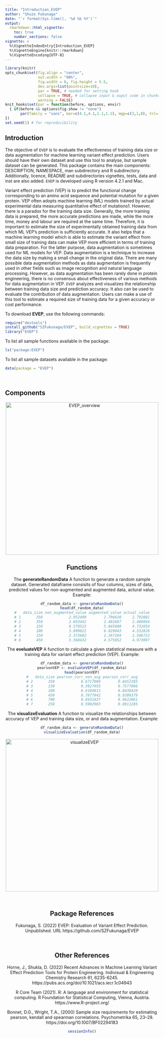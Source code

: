 ```yaml
---
title: "Introduction_EVEP"
author: "Shuzo Fukunaga"
date: "`r format(Sys.time(), '%d %b %Y')`"
output:
  rmarkdown::html_vignette:
    toc: true
    number_sections: false
vignette: >
  %\VignetteIndexEntry{Introduction_EVEP}
  %\VignetteEngine{knitr::rmarkdown}
  %\VignetteEncoding{UTF-8}
---
```


```r
library(knitr)
opts_chunk$set(fig.align = "center", 
               out.width = "90%",
               fig.width = 6, fig.height = 5.5,
               dev.args=list(pointsize=10),
               par = TRUE, # needed for setting hook 
               collapse = TRUE, # collapse input & ouput code in chunks
               warning = FALSE)
knit_hooks$set(par = function(before, options, envir)
  { if(before && options$fig.show != "none") 
       par(family = "sans", mar=c(4.1,4.1,1.1,1.1), mgp=c(3,1,0), tcl=-0.5)
})
set.seed(1) # for reproducibility
```

## Introduction

The objective of `EVEP` is to evaluate the effectiveness of training
data size or data augmentation for machine learning variant effect
prediction. Users should have their own dataset and use this tool to analyse, 
but sample dataset can be generated. This package contains the main components:
DESCRIPTION, NAMESPACE, man subdirectory and R subdirectory. Additionally, 
licence, README and subdirectories vignettes, tests, data and inst are also 
added. `EVEP` is developed using R version 4.2.1 and Mac.

Variant effect prediction (VEP) is to predict the functional
change corresponding to an amino acid sequence and potential mutation
for a given protein. VEP often adopts machine learning (ML) models
trained by actual experimental data measuring quantitative effect of
mutations1. However, there is a paradox for the training data size.
Generally, the more training data is prepared, the more accurate
predictions are made, while the more time, money and labour are required
at the same time. Therefore, it is important to estimate the size of
experimentally obtained training data from which ML VEP’s prediction is
sufficiently accurate. It also helps that a machine learning model which
is able to estimate the variant effect from small size of training data
can make VEP more efficient in terms of training data preparation. For
the latter purpose, data augmentation is sometimes used for ML models
for VEP. Data augmentation is a technique to increase the data size by
making a small change in the original data. There are many possible data
augmentation methods as data augmentation is frequently used in other
fields such as image recognition and natural language processing.
However, as data augmentation has been rarely done in protein
engineering, there is no consensus about effectiveness of various
methods for data augmentation in VEP. `EVEP` analyzes and visualizes the
relationship between training data size and prediction accuracy. It also
can be used to evaluate the contribution of data augmentation. Users can
make a use of this tool to estimate a required size of training data for
a given accuracy or cost performance.

To download **EVEP**, use the following commands:

``` r
require("devtools")
install_github("SZFukunaga/EVEP", build_vignettes = TRUE)
library("EVEP")
```
To list all sample functions available in the package:
``` r
ls("package:EVEP")
```

To list all sample datasets available in the package:
``` r
data(package = "EVEP")
```

<br>

## Components

<div style="text-align:center"><img src="EVEP_overview.png" alt="EVEP_overview" width="500"/>

## Functions
The **generateRandomData** A function to generate a random sample dataset. Generated dataframe consisits of four columns, sizes of data, predicted values for non-augmented and augmented data, actural value.
Example:
``` r
df_random_data <- generateRandomData()
head(df_random_data)
#   data_size non_augmented_value augmented_value actual_value
# 1       350            2.952409        2.796620     2.792081
# 2       350            2.693442        2.482687     2.486044
# 3       150            8.570522        5.845600     4.732654
# 4       100            3.899022        6.029843     4.532826
# 5       150            2.373602        2.267284     2.506722
# 6       450            5.568432        4.575852     4.973097
```

The **eveluateVEP** A function to calculate a given statistical measure with a training data for variant effect prediction (VEP).
Example:
``` r
df_random_data <- generateRandomData()
pearsonVEP <- evaluateVEP(df_random_data)
head(pearsonVEP)
#   data_size pearson_corr_non_aug pearson_corr_aug
# 2       350            0.6717080        0.8452305
# 3       150            0.5927455        0.7577086
# 4       100            0.6184813        0.8430420
# 5       450            0.7877942        0.9309379
# 6       700            0.8431637        0.9622061
# 7       250            0.5902983        0.8911285
```
The **visualizeEvaluation** A function to visualize the relationships between accuracy of VEP and training data size, or and data augmentation.
Example:
```r
df_random_data <- generateRandomData()
visualizeEvaluation(df_random_data)
```
<div style="text-align:center"><img src="visualizeEVEP.png" alt="visualizeEVEP" width="500"/>

<br>

## Package References

Fukunaga, S. (2022) EVEP: Evaluation of Variant Effect Prediction. Unpublished.
  URL https://github.com/SZFukunaga/EVEP

<br>

## Other References

Horne, J., Shukla, D. (2022) Recent Advances in Machine Learning Variant Effect Prediction Tools for Protein Engineering. Indivisual & Engineering Chemistry Research 61, 6235-6245. https://pubs.acs.org/doi/10.1021/acs.iecr.1c04943

R Core Team (2021). R: A language and environment for statistical computing. R Foundation for Statistical Computing, Vienna, Austria. https://www.R-project.org/

Bonnet, D.G., Wright, T.A., (2000) Sample size requirements for estimating pearson, kendall and spearman correlations. Psychometrika 65, 23–28. https://doi.org/10.1007/BF02294183

```r
sessionInfo()
```
